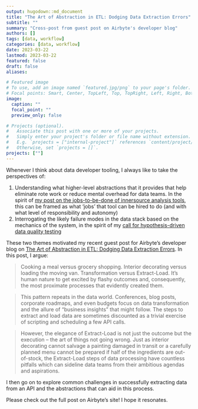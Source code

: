 ```yaml
---
output: hugodown::md_document
title: "The Art of Abstraction in ETL: Dodging Data Extraction Errors"
subtitle: ""
summary: "Cross-post from guest post on Airbyte's developer blog"
authors: []
tags: [data, workflow]
categories: [data, workflow]
date: 2023-03-22
lastmod: 2023-03-22
featured: false
draft: false
aliases:

# Featured image
# To use, add an image named `featured.jpg/png` to your page's folder.
# Focal points: Smart, Center, TopLeft, Top, TopRight, Left, Right, BottomLeft, Bottom, BottomRight.
image:
  caption: ""
  focal_point: ""
  preview_only: false

# Projects (optional).
#   Associate this post with one or more of your projects.
#   Simply enter your project's folder or file name without extension.
#   E.g. `projects = ["internal-project"]` references `content/project/deep-learning/index.md`.
#   Otherwise, set `projects = []`.
projects: [""]
---
```


Whenever I think about data developer tooling, I always like to take the perspectives of:

1. Understanding what higher-level abstractions that it provides that help eliminate rote work or reduce mental overhead for data teams. In the spirit of [my post on the jobs-to-be-done of innersource analysis tools](/post/team-of-packages/), this can be framed as what 'jobs' that tool can be hired to do (and with what level of responsibility and autonomy)
2. Interrogating the likely failure modes in the data stack based on the mechanics of the system, in the spirit of my [call for hypothesis-driven data quality testing](/post/grouping-data-quality/)

These two themes motivated my recent guest post for Airbyte's developer blog on [The Art of Abstraction in ETL: Dodging Data Extraction Errors](https://airbyte.com/blog/dodging-data-extraction-errors). In this post, I argue:

> Cooking a meal versus grocery shopping. Interior decorating versus loading the moving van. Transformation versus Extract-Load. It’s human nature to get excited by flashy outcomes and, consequently, the most proximate processes that evidently created them. 

> This pattern repeats in the data world. Conferences, blog posts, corporate roadmaps, and even budgets focus on data transformation and the allure of “business insights” that might follow. The steps to extract and load data are sometimes discounted as a trivial exercise of scripting and scheduling a few API calls.

> However, the elegance of Extract-Load is not just the outcome but the execution – the art of things not going wrong. Just as interior decorating cannot salvage a painting damaged in transit or a carefully planned menu cannot be prepared if half of the ingredients are out-of-stock, the Extract-Load steps of data processing have countless pitfalls which can sideline data teams from their ambitious agendas and aspirations. 

I then go on to explore common challenges in successfully extracting data from an API and the abstractions that can aid in this process. 

Please check out the full post on Airbyte's site! I hope it resonates.
